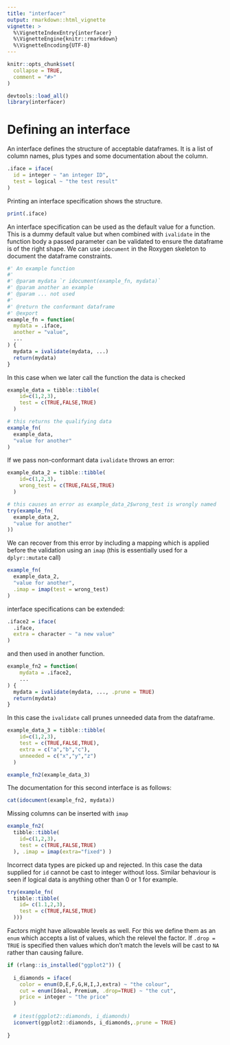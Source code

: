 ```yaml
---
title: "interfacer"
output: rmarkdown::html_vignette
vignette: >
  %\VignetteIndexEntry{interfacer}
  %\VignetteEngine{knitr::rmarkdown}
  %\VignetteEncoding{UTF-8}
---
```


```r
knitr::opts_chunk$set(
  collapse = TRUE,
  comment = "#>"
)
```

```r
devtools::load_all()
library(interfacer)
```

# Defining an interface

An interface defines the structure of acceptable dataframes. It is a list
of column names, plus types and some documentation about the column.

```r
.iface = iface(
  id = integer ~ "an integer ID",
  test = logical ~ "the test result"
)
```

Printing an interface specification shows the structure.

```r
print(.iface)
```

An interface specification can be used as the default value for a function. This
is a dummy default value but when combined with `ivalidate` in the function body
a passed parameter can be validated to ensure the dataframe is of the right
shape. We can use `idocument` in the Roxygen skeleton to document the dataframe
constraints.

```r
#' An example function
#'
#' @param mydata `r idocument(example_fn, mydata)`
#' @param another an example   
#' @param ... not used
#'
#' @return the conformant dataframe
#' @export
example_fn = function(
  mydata = .iface,
  another = "value",
  ...
) {
  mydata = ivalidate(mydata, ...)
  return(mydata)
}
```

In this case when we later call the function the data is checked

```r
example_data = tibble::tibble(
    id=c(1,2,3),
    test = c(TRUE,FALSE,TRUE)
  )

# this returns the qualifying data
example_fn(
  example_data, 
  "value for another"
)
```

If we pass non-conformant data `ivalidate` throws an error:

```r
example_data_2 = tibble::tibble(
    id=c(1,2,3),
    wrong_test = c(TRUE,FALSE,TRUE)
  )

# this causes an error as example_data_2$wrong_test is wrongly named
try(example_fn(
  example_data_2, 
  "value for another"
))
```

We can recover from this error by including a mapping which is applied before the
validation using an `imap` (this is essentially used for a `dplyr::mutate` call)

```r
example_fn(
  example_data_2, 
  "value for another",
  .imap = imap(test = wrong_test)
)

```

interface specifications can be extended:

```r
.iface2 = iface(
  .iface,
  extra = character ~ "a new value"
)
```

and then used in another function. 

```r

example_fn2 = function(
    mydata = .iface2,
    ...
) {
  mydata = ivalidate(mydata, ..., .prune = TRUE)
  return(mydata)
}
```

In this case the `ivalidate` call prunes 
unneeded data from the dataframe.

```r
example_data_3 = tibble::tibble(
    id=c(1,2,3),
    test = c(TRUE,FALSE,TRUE),
    extra = c("a","b","c"),
    unneeded = c("x","y","z")
  )

example_fn2(example_data_3)
```
The documentation for this second interface is as follows:

```r
cat(idocument(example_fn2, mydata))
```

Missing columns can be inserted with `imap`

```r
example_fn2(
  tibble::tibble(
    id=c(1,2,3),
    test = c(TRUE,FALSE,TRUE)
  ), .imap = imap(extra="fixed") )
```

Incorrect data types are picked up and rejected. In this case the data supplied
for `id` cannot be cast to integer without loss. Similar behaviour is seen if
logical data is anything other than 0 or 1 for example.

```r
try(example_fn(
  tibble::tibble(
    id= c(1.1,2,3),
    test = c(TRUE,FALSE,TRUE)
  )))
```

Factors might have allowable levels as well. For this we define them as an
`enum` which accepts a list of values, which the relevel the factor. If
`.drop = TRUE` is specified then values which don't match the levels will be
cast to `NA` rather than causing failure.

```r

if (rlang::is_installed("ggplot2")) {
  
  i_diamonds = iface( 
    color = enum(D,E,F,G,H,I,J,extra) ~ "the colour",
    cut = enum(Ideal, Premium, .drop=TRUE) ~ "the cut",
    price = integer ~ "the price"
  )
  
  # itest(ggplot2::diamonds, i_diamonds)
  iconvert(ggplot2::diamonds, i_diamonds,.prune = TRUE)
  
}
```